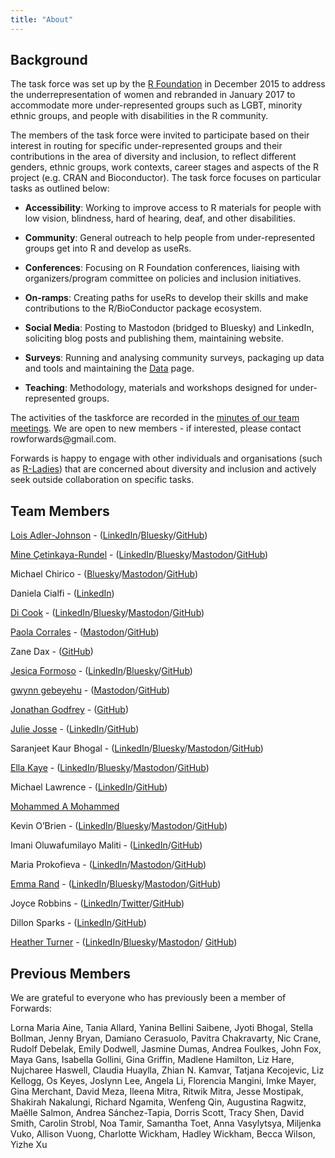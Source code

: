 ```yaml
---
title: "About"
---
```


## Background

The task force was set up by the [R Foundation](https://www.r-project.org/foundation/) in December 2015 to address the underrepresentation of women and rebranded in January 2017 to accommodate more under-represented groups such as LGBT, minority ethnic groups, and people with disabilities in the R community.

The members of the task force were invited to participate based on their interest in routing for specific under-represented groups and their contributions in the area of diversity and inclusion, to reflect different genders, ethnic groups, work contexts, career stages and aspects of the R project (e.g. CRAN and Bioconductor). The task force focuses on particular tasks as outlined below:

- **Accessibility**: Working to improve access to R materials for people with low vision, blindness, hard of hearing, deaf, and other disabilities.

- **Community**: General outreach to help people from under-represented groups get into R and develop as useRs.

- **Conferences**: Focusing on R Foundation conferences, liaising with organizers/program committee on policies and inclusion initiatives.

- **On-ramps**: Creating paths for useRs to develop their skills and make contributions to the R/BioConductor package ecosystem.

- **Social Media**: Posting to Mastodon (bridged to Bluesky) and LinkedIn, soliciting blog posts and publishing them, maintaining website.

- **Surveys**: Running and analysing community surveys, packaging up data and tools and maintaining the [Data](https://forwards.github.io/data/) page.

- **Teaching**: Methodology, materials and workshops designed for under-represented groups.


The activities of the taskforce are recorded in the [minutes of our team meetings](https://github.com/forwards/meetings-public). We are open to new members - if interested, please contact rowforwards@gmail.com.

Forwards is happy to engage with other individuals and organisations (such as [R-Ladies](http://r-ladies.org/)) that are concerned about diversity and inclusion and actively seek outside collaboration on specific tasks.


## Team Members

[Lois Adler-Johnson](https://loisaj.com/) - ([LinkedIn](https://www.linkedin.com/in/loisaj/)/[Bluesky](https://bsky.app/profile/lois-aj.bsky.social)/[GitHub](https://github.com/joislohnson))

[Mine Çetinkaya-Rundel](http://mine-cr.com/) - ([LinkedIn](https://www.linkedin.com/in/minec/)/[Bluesky](https://bsky.app/profile/minecr.bsky.social)/[Mastodon](https://fosstodon.org/@minecr)/[GitHub](https://github.com/mine-cetinkaya-rundel))

Michael Chirico -  ([Bluesky](https://bsky.app/profile/michaelchirico.bsky.social)/[Mastodon](https://fosstodon.org/michaelchirico)/[GitHub](https://github.com/MichaelChirico))

Daniela Cialfi - ([LinkedIn](https://www.linkedin.com/in/daniela-cialfi/?originalSubdomain=it))

[Di Cook](http://dicook.org) - ([LinkedIn](https://au.linkedin.com/in/dianne-cook-a4877a104)/[Bluesky](https://bsky.app/profile/visnut.bsky.social)/[Mastodon](https://aus.social/@visnut)/[GitHub](https://github.com/dicook))

[Paola Corrales](https://paocorrales.github.io/) - ([Mastodon](https://fosstodon.org/deck/@paocorrales)/[GitHub](https://github.com/paocorrales))

Zane Dax - ([GitHub](https://github.com/PythonCoderUnicorn))

[Jesica Formoso](https://jformoso.github.io/) - ([LinkedIn](https://www.linkedin.com/in/jesica-formoso-16ab4649/)/[Bluesky](https://bsky.app/profile/jformoso.bsky.social)/[GitHub](https://github.com/JFormoso))

[gwynn gebeyehu](http://www.nzgwynn.com/) - ([Mastodon](https://mstdn.social/@nzgwynn)/[GitHub](https://github.com/nzgwynn))

[Jonathan Godfrey](https://r-resources.massey.ac.nz/BrailleR) - ([GitHub](https://github.com/ajrgodfrey))

[Julie Josse](http://juliejosse.com/) -  ([LinkedIn](https://www.linkedin.com/in/julie-josse-4886a2140/)/[GitHub](https://github.com/julierennes))

Saranjeet Kaur Bhogal -  ([LinkedIn](https://www.linkedin.com/in/saranjeet-kaur-48ab769b/)/[Bluesky](https://bsky.app/profile/saranjeet.fosstodon.org.ap.brid.gy)/[Mastodon](https://fosstodon.org/@saranjeet)/[GitHub](https://github.com/SaranjeetKaur))

[Ella Kaye](https://ellakaye.co.uk) - ([LinkedIn](https://www.linkedin.com/in/ella-kaye-9b878248/)/[Bluesky](https://bsky.app/profile/ellakaye.co.uk)/[Mastodon](https://fosstodon.org/@ellakaye)/[GitHub](https://github.com/EllaKaye))

Michael Lawrence - ([LinkedIn](https://www.linkedin.com/in/michael-lawrence-74a9b482/)/[GitHub](https://github.com/lawremi))

[Mohammed A Mohammed](https://www.strategyunitwm.nhs.uk/author/mohammed-amin-mohammed)

Kevin O’Brien - ([LinkedIn](https://ie.linkedin.com/in/kobriendublin)/[Bluesky](https://bsky.app/profile/kobriendublin.bsky.social)/[Mastodon](https://fosstodon.org/@kobriendublin)/[GitHub](https://github.com/DragonflyStats))

Imani Oluwafumilayo Maliti - ([LinkedIn](https://www.linkedin.com/in/imanimaliti)/[GitHub](https://github.com/iom2105))

Maria Prokofieva - ([LinkedIn](https://www.linkedin.com/in/mariapr/)/[Mastodon](https://fosstodon.org/@maria_pro)/[GitHub](https://github.com/maria-pro))

[Emma Rand](https://www.york.ac.uk/biology/our-staff/emma-rand/) - ([LinkedIn](https://www.linkedin.com/in/emma-rand-6b0a61a/)/[Bluesky](https://bsky.app/profile/3mmarand.bsky.social)/[Mastodon](https://fosstodon.org/@3mma@mastodon.social)/[GitHub](https://github.com/3mmaRand))

Joyce Robbins - ([LinkedIn](https://www.linkedin.com/in/joycerobbins/)/[Twitter](https://twitter.com/jtrnyc)/[GitHub](https://github.com/jtr13))

Dillon Sparks - ([LinkedIn](https://www.linkedin.com/in/dillonsparks1/)/[GitHub](https://github.com/dillonsparks))

[Heather Turner](https://warwick.ac.uk/statistics/staff/academic-research/turner) - ([LinkedIn](https://uk.linkedin.com/in/heathrturnr)/[Bluesky](https://bsky.app/profile/HeathrTurnr.fosstodon.org.ap.brid.gy)/[Mastodon](https://fosstodon.org/@HeathrTurnr)/ [GitHub](https://github.com/hturner))


## Previous Members

We are grateful to everyone who has previously been a member of Forwards:

<!-- end lines with , and one space so easier to maintain alphabetical order, 
but display in paragraph -->

Lorna Maria Aine, 
Tania Allard, 
Yanina Bellini Saibene, 
Jyoti Bhogal, 
Stella Bollman, 
Jenny Bryan, 
Damiano Cerasuolo, 
Pavitra Chakravarty, 
Nic Crane, 
Rudolf Debelak, 
Emily Dodwell, 
Jasmine Dumas, 
Andrea Foulkes, 
John Fox, 
Maya Gans, 
Isabella Gollini, 
Gina Griffin, 
Madlene Hamilton, 
Liz Hare, 
Nujcharee Haswell, 
Claudia Huaylla, 
Zhian N. Kamvar, 
Tatjana Kecojevic, 
Liz Kellogg, 
Os Keyes, 
Joslynn Lee, 
Angela Li, 
Florencia Mangini, 
Imke Mayer, 
Gina Merchant, 
David Meza, 
Ileena Mitra, 
Ritwik Mitra, 
Jesse Mostipak, 
Shakirah Nakalungi, 
Richard Ngamita, 
Wenfeng Qin, 
Augustina Ragwitz, 
Maëlle Salmon, 
Andrea Sánchez-Tapia, 
Dorris Scott, 
Tracy Shen, 
David Smith, 
Carolin Strobl, 
Noa Tamir, 
Samantha Toet, 
Anna Vasylytsya, 
Miljenka Vuko, 
Allison Vuong, 
Charlotte Wickham, 
Hadley Wickham, 
Becca Wilson, 
Yizhe Xu




